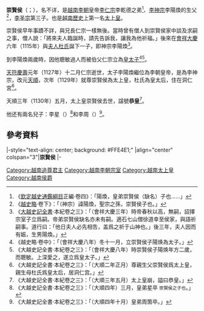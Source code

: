 '''崇賢侯'''（{{vie|v='''Sùng Hiền hầu'''|hn=崇賢侯}}；{{bd|？||1130年||catIdx=L李}}），名不详，是[[越南|越南]][[李朝_(越南)|李朝]]皇帝[[李仁宗|李仁宗]]李乾德之弟<ref>《[[欽定越史通鑑綱目|欽定越史通鑑綱目]]正編·卷四》：「陽煥，皇弟崇賢侯（缺名）子也……」</ref>、[[李神宗|李神宗]]李陽煥的生父<ref>《[[越史略|越史略]]·卷下》：「（神宗）諱陽煥，聖宗之孫，崇賢侯子也。」</ref>，[[李圣宗|李圣宗]]第三子。也是[[越南歷史|越南歷史]]上第一名[[太上皇|太上皇]]。

崇賢侯早年事蹟不詳，與兄長仁宗一樣無後。當時曾有僧人到崇賢侯家中談及求嗣之事，僧人說：「將來夫人臨誕時，請先告訴我，讓我為他祈福。」後來在[[會祥大慶|會祥大慶]]六年（1115年）與[[杜太后_(崇賢侯)|夫人杜氏]]誕下一子，即神宗李陽煥<ref>《[[大越史記全書|大越史記全書]]·本紀卷之三》：「（會祥大慶三年）時帝春秋以高，無嗣，詔擇宗室子立爲嗣。帝弟崇賢侯缺名亦未有嗣。適石七山僧徐道幸至侯家，與語祈嗣事。道行曰：「他日夫人必先相吿，盖爲之祈于山神也。」後三年，夫人因而有娠，生男陽煥。」</ref>。

到李陽煥兩歲時，因他聰敏過人而被伯父仁宗立為[[皇太子|皇太子]]<ref>《越史略·卷中》：「（會祥大慶八年）冬十一月，立崇賢侯子陽焕為太子。」</ref><ref>《大越史記全書·本紀卷之三》：「（會祥大慶八年）時崇賢侯子陽焕年方二歲，而聰敏。上深愛之，遂立爲皇太子。」</ref>。

[[天符慶壽|天符慶壽]]元年（1127年）十二月仁宗逝世，太子李陽煥繼位為李朝皇帝，是為李神宗，改元[[天順_(李陽煥)|天順]]，次年（1129年）就尊崇賢侯為太上皇，杜氏為皇太后，住在洞仁宮<ref>《大越史記全書·本紀卷之三》：「（大順二年正月）尊親生父崇賢侯爲太上皇，親生母杜氏爲皇太后，居洞仁宫。」</ref>。

天順三年（1130年）五月，太上皇崇賢侯去世，諡號'''恭皇'''<ref>《大越史記全書·本紀卷之三》：「（大順三年五月）太上皇崩，謚曰恭皇。」</ref>。

他还有兩名兒子：李星（{{vie|v=Lý Tinh}}）<ref>《大越史記全書·本紀卷之三》：「（大順四年）三月，皇弟星卒 <small>崇賢侯之子也</small>。」</ref>和李周（{{vie|v=Lý Chu}}）<ref>《大越史記全書·本紀卷之三》：「（大順四年十月）皇弟周箇卒。」</ref>。

== 參考資料 ==
{{reflist}}

{{start box}}
|-style="text-align: center; background: #FFE4E1;"
|align="center" colspan="3"|'''崇賢侯'''
|-
{{s-none|無}}
{{s-title|[[越南太上皇列表|越南太上皇]]|1129年—1130年}}
{{s-vacant||next=[[李惠宗|李惠宗]]}}
{{end box}}

{{丁朝、前黎朝及李朝君主}}

[[Category:越南追尊君主|Category:越南追尊君主]]
[[Category:越南李朝宗室|Category:越南李朝宗室]]
[[Category:越南太上皇|Category:越南太上皇]]
[[Category:越南侯爵|Category:越南侯爵]]